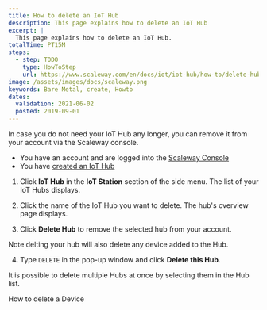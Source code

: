 ```yaml
---
title: How to delete an IoT Hub
description: This page explains how to delete an IoT Hub
excerpt: |
  This page explains how to delete an IoT Hub.
totalTime: PT15M
steps:
  - step: TODO
    type: HowToStep
    url: https://www.scaleway.com/en/docs/iot/iot-hub/how-to/delete-hub/
image: /assets/images/docs/scaleway.png
keywords: Bare Metal, create, Howto
dates:
  validation: 2021-06-02
  posted: 2019-09-01
---
```


In case you do not need your IoT Hub any longer, you can remove it from your account via the Scaleway console. 

<Message type="requirement">

- You have an account and are logged into the [Scaleway Console](https://console.scaleway.com)
- You have [created an IoT Hub](/iot/iot-hub/how-to/create-hub)

</Message>

1. Click **IoT Hub** in the **IoT Station** section of the side menu. The list of your IoT Hubs displays.

2. Click the name of the IoT Hub you want to delete. The hub's overview page displays. 

3. Click **Delete Hub** to remove the selected hub from your account. 
  <Lightbox src="assets/scaleway-iothub_delete.png" alt="" />
  <Message type="important">

  Note delting your hub will also delete any device added to the Hub.

  </Message>

4. Type `DELETE` in the pop-up window and click **Delete this Hub**.

  <Message type="tip">

  It is possible to delete multiple Hubs at once by selecting them in the Hub list.
  
  </Message>

<Navigation title="See Also">
  <PreviousButton to="/iot/iot-hub/how-to/delete-device/">How to delete a Device</PreviousButton>
</Navigation>